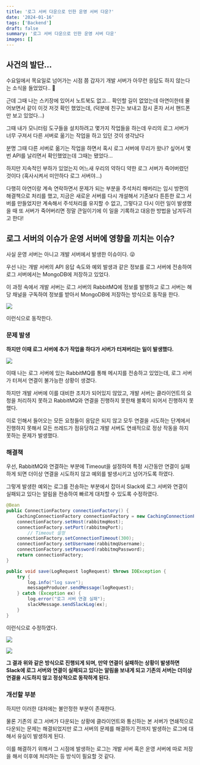 ```yaml
---
title: '로그 서버 다운으로 인한 운영 서버 다운?'
date: '2024-01-16'
tags: ['Backend']
draft: false
summary: '로그 서버 다운으로 인한 운영 서버 다운'
images: []
---
```


## 사건의 발단…

수요일에서 목요일로 넘어가는 시점 쯤 갑자기 개발 서버가 아무런 응답도 하지 않는다는 소식을 들었었다.. 🫠

근데 그때 나는 스키장에 있어서 노트북도 없고… 확인할 길이 없었는데 아연이한테 물어보면서 같이 이것 저것 확인 했었는데, (덕분에 친구는 보내고 잠시 혼자 서서 핸드폰만 보고 있었다…)

그때 내가 모니터링 도구들을 설치하려고 몇가지 작업들을 하는데 우리의 로그 서버가 너무 구져서 다른 서버로 옮기는 작업을 하고 있던 것이 생각났다

분명 그때 다른 서버로 옮기는 작업을 하면서 혹시 로그 서버에 무리가 왔나? 싶어서 몇번 API를 날리면서 확인했었는데 그때는 됐었다…

하지만 지속적인 부하가 있었는지 어느새 우리의 약하디 약한 로그 서버가 죽어버렸던 것이다 (혹사시켜서 미안하다 로그 서버야…)

다행히 아연이랑 계속 연락하면서 문제가 되는 부분을 주석처리 해버리는 임시 방편의 해결책으로 처리를 했고, 지금은 새로운 서버를 다시 개설해서 기존보다 튼튼한 로그 서버를 만들었지만 계속해서 주석처리를 유지할 수 없고, 그렇다고 다시 이런 일이 발생했을 때 또 서버가 죽어버리면 정말 큰일이기에 이 일을 기록하고 대응한 방법을 남겨두려고 한다!

## 로그 서버의 이슈가 운영 서버에 영향을 끼치는 이슈?

사실 운영 서버는 아니고 개발 서버에서 발생한 이슈이다. 😜

우선 나는 개발 서버의 API 응답 속도와 예외 발생과 같은 정보를 로그 서버에 전송하여 로그 서버에서는 MongoDB에 저장하고 있었다.

이 과정 속에서 개발 서버는 로그 서버의 RabbitMQ에 정보를 발행하고 로그 서버는 해당 채널을 구독하여 정보를 받아서 MongoDB에 저장하는 방식으로 동작을 한다.

![](https://efficacious-camel-96c.notion.site/image/https%3A%2F%2Fprod-files-secure.s3.us-west-2.amazonaws.com%2F5eda31ee-1593-4ecf-bfad-bae333b90117%2Fa07d22a9-2f16-4950-9079-9712fbc7237b%2FUntitled.png?table=block&id=b777fe77-d3ad-4754-926a-60089496963b&spaceId=5eda31ee-1593-4ecf-bfad-bae333b90117&width=1420&userId=&cache=v2)

이런식으로 동작한다.

### 문제 발생

**하지만 이때 로그 서버에 추가 작업을 하다가 서버가 터져버리는 일이 발생했다.**

![](https://efficacious-camel-96c.notion.site/image/https%3A%2F%2Fprod-files-secure.s3.us-west-2.amazonaws.com%2F5eda31ee-1593-4ecf-bfad-bae333b90117%2Fb1545586-f91b-4d41-9678-4bbcc1d98207%2FUntitled.png?table=block&id=3a8e495d-624c-4725-bee6-1b00bc34bae2&spaceId=5eda31ee-1593-4ecf-bfad-bae333b90117&width=1420&userId=&cache=v2)

이때 나는 로그 서버에 있는 RabbitMQ를 통해 메시지를 전송하고 있었는데, 로그 서버가 터져서 연결이 불가능한 상황이 생겼다.

하지만 개발 서버에 이를 대비한 조치가 되어있지 않았고, 개발 서버는 클라이언트의 요청을 처리하지 못하고 RabbitMQ와 연결을 진행하지 못한채 블록이 되어서 진행하지 못했다.

이로 인해서 들어오는 모든 요청들이 응답은 되지 않고 모두 연결을 시도하는 단계에서 진행하지 못해서 모든 쓰레드가 점유당하고 개발 서버도 연쇄적으로 정상 작동을 하지 못하는 문제가 발생했다.

### 해결책

우선, RabbitMQ와 연결하는 부분에 Timeout을 설정하여 특정 시간동안 연결이 실패하게 되면 더이상 연결을 시도하지 않고 예외를 발생시키고 넘어가도록 하였다.

그렇게 발생한 예외는 로그를 전송하는 부분에서 잡아서 Slack에 로그 서버와 연결이 실패되고 있다는 알림을 전송하여 빠르게 대처할 수 있도록 수정하였다.

```java
@Bean
public ConnectionFactory connectionFactory() {
    CachingConnectionFactory connectionFactory = new CachingConnectionFactory();
    connectionFactory.setHost(rabbitmqHost);
    connectionFactory.setPort(rabbitmqPort);
		// Timeout 설정
    connectionFactory.setConnectionTimeout(300);
    connectionFactory.setUsername(rabbitmqUsername);
    connectionFactory.setPassword(rabbitmqPassword);
    return connectionFactory;
}

public void save(LogRequest logRequest) throws IOException {
    try {
        log.info("log save");
        messageProducer.sendMessage(logRequest);
    } catch (Exception ex) {
        log.error("로그 서버 연결 실패");
        slackMessage.sendSlackLog(ex);
    }
}
```

이런식으로 수정하였다.

![](https://efficacious-camel-96c.notion.site/image/https%3A%2F%2Fprod-files-secure.s3.us-west-2.amazonaws.com%2F5eda31ee-1593-4ecf-bfad-bae333b90117%2Fd03da820-9319-4871-b310-23814fb00d5f%2FUntitled.png?table=block&id=d68ffbad-b7c3-4a65-b758-beb3af93bc2b&spaceId=5eda31ee-1593-4ecf-bfad-bae333b90117&width=1420&userId=&cache=v2)

![](https://efficacious-camel-96c.notion.site/image/https%3A%2F%2Fprod-files-secure.s3.us-west-2.amazonaws.com%2F5eda31ee-1593-4ecf-bfad-bae333b90117%2F068b6568-b392-48c9-a9f9-406cc2c3c97e%2FUntitled.png?table=block&id=ee8f27c1-5fd3-4548-9906-c6ce7a9ce856&spaceId=5eda31ee-1593-4ecf-bfad-bae333b90117&width=1420&userId=&cache=v2)

**그 결과 위와 같은 방식으로 진행되게 되며, 만약 연결이 실패하는 상황이 발생하면 Slack에 로그 서버와 연결이 실패되고 있다는 알림을 보내게 되고 기존의 서버는 더이상 연결을 시도하지 않고 정상적으로 동작하게 된다.**

### 개선할 부분

하지만 이러한 대처에는 불안정한 부분이 존재한다.

물론 기존의 로그 서버가 다운되는 상황에 클라이언트와 통신하는 본 서버가 연쇄적으로 다운되는 문제는 해결되었지만 로그 서버의 문제를 해결하기 전까지 발생하는 로그에 대해서 유실이 발생하게 된다.

이를 해결하기 위해서 그 시점에 발생하는 로그는 개발 서버 혹은 운영 서버에 따로 저장을 해서 이후에 처리하는 등 방식이 필요할 것 같다.
